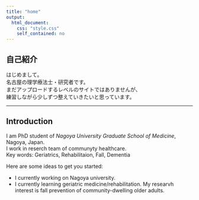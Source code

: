 ```yaml
---
title: "home"
output:
  html_document:
    css: "style.css"
    self_contained: no
---
```


## 自己紹介
はじめまして。  
名古屋の理学療法士・研究者です。  
まだアップロードするレベルのサイトではありませんが、  
練習しながら少しずつ整えていきたいと思っています。


----


## Introduction
I am PhD student of <I>Nagoya University Graduate School of Medicine</I>, Nagoya, Japan.  
I work in reserch team of communyty healthcare.  
Key words: Geriatrics, Rehabilitaion, Fall, Dementia  

Here are some ideas to get you started:

- I currently working on Nagoya university.
- I currently learning geriatric medicine/rehabilitation.
  My researvh interest is fall prevention of community-dwelling older adults.